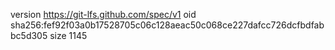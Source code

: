 version https://git-lfs.github.com/spec/v1
oid sha256:fef92f03a0b17528705c06c128aeac50c068ce227dafcc726dcfbdfabbc5d305
size 1145
